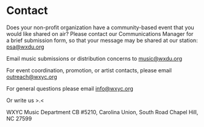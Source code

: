
# Contact

Does your non-profit organization have a community-based event that you would like shared on air? Please contact our Communications Manager for a brief submission form, so that your message may be shared at our station: [psa@wxdu.org](mailto\:psa@wxyc.org)

Email music submissions or distribution concerns to [music@wxdu.org](mailto\:md@wxyc.org)

For event coordination, promotion, or artist contacts, please email [outreach@wxyc.org](mailto\:outreach@wxyc.org)

For general questions please email [info@wxyc.org](mailto\:info@wxyc.org)

Or write us >.\<

WXYC Music Department
CB #5210, Carolina Union, South Road
Chapel Hill, NC 27599
